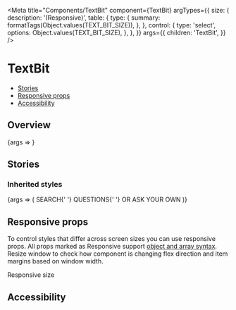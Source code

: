 
<Meta
  title="Components/TextBit"
  component={TextBit}
  argTypes={{
    size: {
      description: '(Responsive)',
      table: {
        type: {
          summary: formatTags(Object.values(TEXT_BIT_SIZE)),
        },
      },
      control: {
        type: 'select',
        options: Object.values(TEXT_BIT_SIZE),
      },
    },
  }}
  args={{
    children: 'TextBit',
  }}
/>

# TextBit

- [Stories](#stories)
- [Responsive props](#responsive-props)
- [Accessibility](#accessibility)

## Overview

<Canvas>
  <Story name="Default">{args => <TextBit {...args} />}</Story>
</Canvas>

<ArgsTable story="Default" />

## Stories

### Inherited styles

<Canvas>
  <Story name="Nested">
    {args => (
      <TextBit {...args} type="h2">
        SEARCH{' '}
        <TextBit inherited type="span" color="text-green-60">
          QUESTIONS{' '}
        </TextBit>
        OR ASK YOUR OWN
      </TextBit>
    )}
  </Story>
</Canvas>

## Responsive props

To control styles that differ across screen sizes you can use responsive props. All props marked as Responsive support [object and array syntax](/story/foundation-✨-responsive-props--page).
Resize window to check how component is changing flex direction and item margins based on window width.

<Canvas>
  <TextBit
    size={[
      TEXT_BIT_SIZE.SMALL,
      TEXT_BIT_SIZE.MEDIUM,
      null,
      TEXT_BIT_SIZE.LARGE,
    ]}
  >
    Responsive size
  </TextBit>
</Canvas>

## Accessibility

<TextBitA11y />
